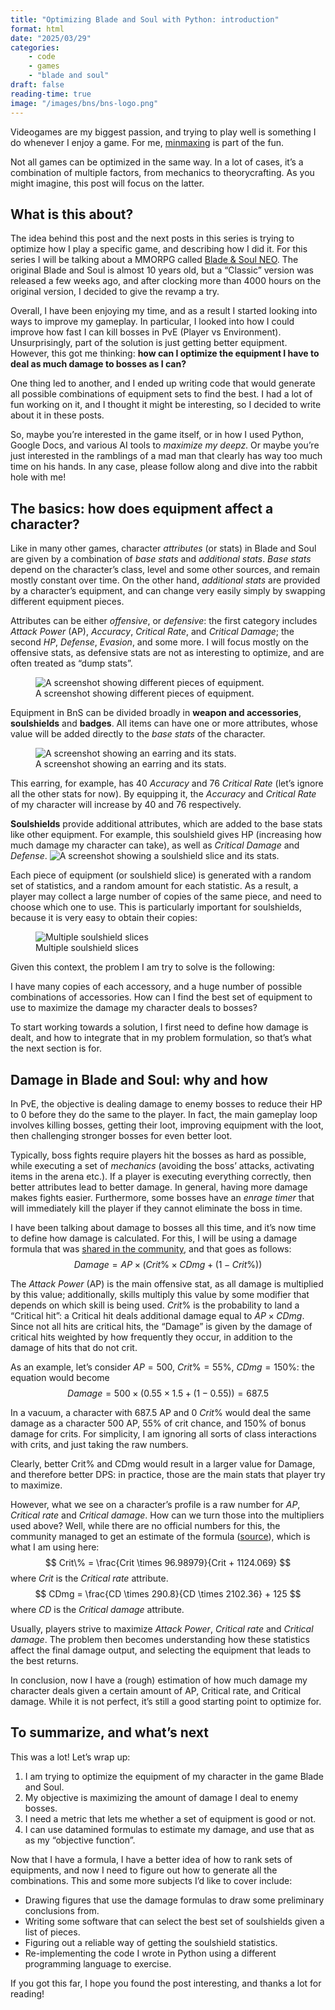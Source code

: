 ```yaml
---
title: "Optimizing Blade and Soul with Python: introduction"
format: html
date: "2025/03/29"
categories:
    - code
    - games
    - "blade and soul"
draft: false
reading-time: true
image: "/images/bns/bns-logo.png"
---
```

Videogames are my biggest passion, and trying to play well is something I do
whenever I enjoy a game. For me, 
[minmaxing](https://en.wikipedia.org/wiki/Glossary_of_video_game_terms#Min-Maxing) 
is part of the fun.

Not all games can be optimized in the same way. In a lot of cases, it's a
combination of multiple factors, from mechanics to theorycrafting. As you might 
imagine, this post will focus on the latter. 

## What is this about? 
The idea behind this post and the next posts in this series is trying to
optimize how I play a specific game, and describing how I did it. For this series
I will be talking about a MMORPG called [Blade & Soul NEO](https://www.bladeandsoul.com/). 
The original Blade and Soul is almost 10 years old, but a "Classic" version was
released a few weeks ago, and after clocking more than 4000 hours on the original
version, I decided to give the revamp a try. 

Overall, I have been enjoying my time, and as a result I started looking into
ways to improve my gameplay. In particular, I looked into how I could improve
how fast I can kill bosses in PvE (Player vs Environment). Unsurprisingly, 
part of the solution is just getting better equipment. However, this got me 
thinking: **how can I optimize the equipment I have to deal as much damage to 
bosses as I can?**

One thing led to another, and I ended up writing code that would generate all 
possible combinations of equipment sets to find the best. I had a lot of fun 
working on it, and I thought it might be interesting, so I decided to write
about it in these posts. 

So, maybe you're interested in the game itself, or in how I used Python, Google
Docs, and various AI tools to _maximize my deepz_. Or maybe you're just 
interested in the ramblings of a mad man that clearly has way too much time 
on his hands. In any case, please follow along and dive into the rabbit hole 
with me! 

## The basics: how does equipment affect a character? 
Like in many other games, character _attributes_ (or stats) in Blade and Soul are 
given by a combination of _base stats_ and _additional stats_. _Base stats_ depend
on the character's class, level and some other sources, and remain mostly 
constant over time. 
On the other hand, _additional stats_ are provided by a character's equipment, 
and can change very easily simply by swapping different equipment pieces. 

Attributes can be either _offensive_, or _defensive_: the first category includes 
_Attack Power_ (AP), _Accuracy_, _Critical Rate_, and _Critical Damage_; 
the second _HP_, _Defense_, _Evasion_, and some more. I will focus mostly on the 
offensive stats, as defensive stats are not as interesting to optimize, and are
often treated as "dump stats".

![A screenshot showing different pieces of equipment.](/images/bns/bns_equip.jpeg)

Equipment in BnS can be divided broadly in **weapon and accessories**, 
**soulshields** and **badges**. All items can have one or more attributes, whose 
value will be added directly to the _base stats_ of the character. 

![A screenshot showing an earring and its stats.](/images/bns/bns_earring.jpg)

This earring, for example, has 40 _Accuracy_ and 76 _Critical Rate_ (let's ignore 
all the other stats for now). By equipping it, the _Accuracy_ and _Critical Rate_
of my character will increase by 40 and 76 respectively. 

**Soulshields** provide additional attributes, which are added to the base stats
like other equipment. For example, this soulshield gives HP (increasing how much 
damage my character can take), as well as _Critical Damage_ and _Defense_. 
![A screenshot showing a soulshield slice and its stats.](/images/bns/bns_soulshield.jpg)

Each piece of equipment (or soulshield slice) is generated with a random set of 
statistics, and a random amount for each statistic. As a result, a player may 
collect a large number of copies of the same piece, and need to choose
which one to use. This is particularly important for soulshields, because it is
very easy to obtain their copies:

![Multiple soulshield slices](/images/bns/bns_slices.jpg)

Given this context, the problem I am try to solve is the following:

::: {.callout-important}
I have many copies of each accessory, and a huge number of possible combinations
of accessories. How can I find the best set of equipment to use to maximize the 
damage my character deals to bosses? 
:::

To start working towards a solution, I first need to define how damage is dealt, 
and how to integrate that in my problem formulation, so that's what the next
section is for. 

## Damage in Blade and Soul: why and how 
In PvE, the objective is dealing damage to enemy bosses to reduce their HP to 0 
before they do the same to the player. In fact, the main gameplay loop involves 
killing bosses, getting their loot, improving equipment with the loot, then 
challenging stronger bosses for even better loot. 

Typically, boss fights require players hit the bosses as hard as possible, 
while executing a set of _mechanics_ (avoiding the boss' attacks, activating 
items in the arena etc.). If a player is executing everything correctly, then 
better attributes lead to better damage. In general, having more damage makes 
fights easier. Furthermore, some bosses have an _enrage timer_ that will 
immediately kill the player if they cannot eliminate the boss in time. 

I have been talking about damage to bosses all this time, and it's now time to 
define how damage is calculated.  For this, I will be using a damage formula 
that was [shared in the community](https://www.reddit.com/r/bladeandsoul/comments/hgi7by/damage_multiplier_calculator_spreadsheet/), 
and that goes as follows:
$$
Damage = AP \times (Crit\% \times CDmg + (1-Crit\%))
$$

The _Attack Power_ (AP) is the main offensive stat, as all damage is multiplied 
by this value; additionally, skills multiply this value by some modifier that 
depends on which skill is being used. 
$Crit\%$ is the probability to land a "Critical hit": a Critical hit deals 
additional damage equal to $AP\times CDmg$. Since not all hits are 
critical hits, the "Damage" is given by the damage of critical hits weighted
by how frequently they occur, in addition to the damage of hits that do not crit. 

As an example, let's consider $AP=500$, $Crit\%=55\%$, $CDmg=150\%$: the equation
would become 
$$
Damage = 500 \times (0.55 \times 1.5 + (1 - 0.55)) = 687.5
$$

In a vacuum, a character with 687.5 AP and 0 $Crit\%$ would deal the same damage
as a character 500 AP, 55% of crit chance, and 150% of bonus damage for crits. 
For simplicity, I am ignoring all sorts of class interactions with crits, and 
just taking the raw numbers. 

Clearly, better Crit% and CDmg would result in a larger value for Damage, and 
therefore better DPS: in practice, those are the main stats that player try to 
maximize. 

However, what we see on a character's profile is a raw number for _AP_, _Critical_ 
_rate_ and _Critical damage_. How can we turn those into the multipliers used above? 
Well, while there are no official numbers for this, the community managed to 
get an estimate of the formula ([source](https://bossrespawn.com/calculator)), 
which is what I am using here:
$$
Crit\% = \frac{Crit \times 96.98979}{Crit + 1124.069}
$$
where $Crit$ is the _Critical rate_ attribute.
$$
CDmg = \frac{CD \times 290.8}{CD \times 2102.36} + 125
$$
where $CD$ is the _Critical damage_ attribute. 

Usually, players strive to maximize _Attack Power_, _Critical rate_ and 
_Critical damage_. The problem then becomes understanding how these statistics
affect the final damage output, and selecting the equipment that leads to the 
best returns. 

In conclusion, now I have a (rough) estimation of how much damage my character
deals given a certain amount of AP, Critical rate, and Critical damage. While it
is not perfect, it's still a good starting point to optimize for. 

## To summarize, and what's next
This was a lot! Let's wrap up: 

1. I am trying to optimize the equipment of my character in the game Blade and Soul.
2. My objective is maximizing the amount of damage I deal to enemy bosses. 
3. I need a metric that lets me whether a set of equipment is good or not. 
4. I can use datamined formulas to estimate my damage, and use that as as 
my "objective function".

Now that I have a formula, I have a better idea of how to rank sets of equipments, 
and now I need to figure out how to generate all the combinations. This and some
more subjects I'd like to cover include:

- Drawing figures that use the damage formulas to draw some preliminary conclusions
from. 
- Writing some software that can select the best set of soulshields given a list 
of pieces.
- Figuring out a reliable way of getting the soulshield statistics. 
- Re-implementing the code I wrote in Python using a different programming 
language to exercise. 

If you got this far, I hope you found the post interesting, and thanks a lot
for reading! 